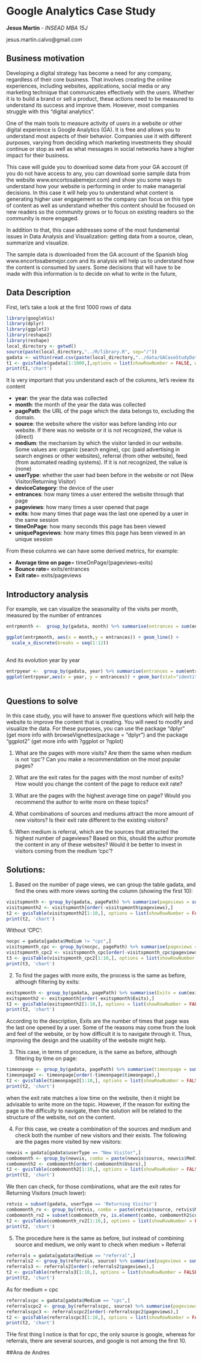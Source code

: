 
 Google Analytics Case Study
==========================================

**Jesus Martin** - *INSEAD MBA 15J*

jesus.martin.calvo@gmail.com
 
## Business motivation
 
 Developing a digital strategy has become a need for any company, regardless of their core business. That involves creating the online experiences, including websites, applications, social media or any marketing technique that communicates effectively with the users. Whether it is to build a brand or sell a product, these actions need to be measured to understand its success and improve them. However, most companies struggle with this "digital analytics". 
 
 One of the main tools to measure activity of users in a website or other digital experience is Google Analytics (GA). It is free and allows you to understand most aspects of their behavior. Companies use it with different purposes, varying from deciding which marketing investments they should continue or stop as well as what messages in social networks have a higher impact for their business. 
 
 This case will guide you to download some data from your GA account (if you do not have access to any, you can download some sample data from the website www.encortosabemejor.com) and show you some ways to understand how your website is performing in order to make managerial decisions. In this case it will help you to understand what content is generating higher user engagement so the company can focus on this type of content as well as understand whether this content should be focused on new readers so the community grows or to focus on existing readers so the community is more engaged. 
 
 In addition to that, this case addresses some of the most fundamental issues in Data Analysis and Visualization: getting data from a source, clean, summarize and visualize. 
 
 The sample data is downloaded from the GA account of the Spanish blog www.encortosabemejor.com and its analysis will help us to understand how the content is consumed by users. Some decisions that will have to be made with this information is to decide on what to write in the future, 
 
## Data Description
 
First, let's take a look at the first 1000 rows of data

```r
library(googleVis)
library(dplyr)
library(ggplot2)
library(reshape2)
library(reshape)
local_directory <- getwd()
source(paste(local_directory,"../R/library.R", sep="/"))
gadata <- within(read.csv(paste(local_directory,"../data/GACaseStudyData.csv", sep="/")),rm("X"))
t1 <- gvisTable(gadata[1:1000,],options = list(showRowNumber = FALSE, width = 800, height = min(400,27*(nrow(gadata) + 1)), allowHTML = TRUE, page = 'disable'))
print(t1,'chart')
```

It is very important that you understand each of the columns, let's review its content 

* **year**: the year the data was collected
* **month**: the month of the year the data was collected
* **pagePath**: the URL of the page which the data belongs to, excluding the domain. 
* **source**: the website where the visitor was before landing into our website. If there was no website or it is not recognized, the value is (direct)
* **medium**: the mechanism by which the visitor landed in our website. Some values are: organic (search engine), cpc (paid advertising in search engines or other websites), referral (from other website), feed (from automated reading systems). If it is not recognized, the value is (none)
* **userType**: whether the user had been before in the website or not (New Visitor/Returning Visitor)
* **deviceCategory**: the device of the user
* **entrances**: how many times a user entered the website through that page
* **pageviews**: how many times a user opened that page
* **exits**: how many times that page was the last one opened by a user in the same session
* **timeOnPage**: how many seconds this page has been viewed
* **uniquePageviews**: how many times this page has been viewed in an unique session

From these columns we can have some derived metrics, for example:

* **Average time on page**= timeOnPage/(pageviews-exits)
* **Bounce rate**= exits/entrances
* **Exit rate**= exits/pageviews

## Introductory analysis

For example, we can visualize the seasonality of the visits per month, measured by the number of entrances

```r
entrpmonth <-  group_by(gadata, month) %>% summarise(entrances = sum(entrances))

ggplot(entrpmonth, aes(x = month,y = entrances)) + geom_line() +
  scale_x_discrete(breaks = seq(1:12))
  
```


And its evolution year by year

```r
entrpyear <-  group_by(gadata, year) %>% summarise(entrances = sum(entrances))
ggplot(entrpyear,aes(x = year, y = entrances)) + geom_bar(stat="identity", fill = "lightblue", colour = "black")
  
```

## Questions to solve

In this case study, you will have to answer five questions which will help the website to improve the content that is creating. You will need to modify and visualize the data. For these purposes, you can use the package "dplyr" (get more info with browseVignettes(package = "dplyr") and the package "ggplot2" (get more info with ?ggplot or ?qplot)

1. What are the pages with more visits? Are them the same when medium is not 'cpc'? Can you make a recommendation on the most popular pages?

2. What are the exit rates for the pages with the most number of exits? How would you change the content of the page to reduce exit rate? 

3. What are the pages with the highest average time on page? Would you recommend the author to write more on these topics?

4. What combinations of sources and mediums attract the more amount of new visitors? Is their exit rate different to the existing visitors?

5. When medium is referral, which are the sources that attracted the highest number of pageviews? Based on this, should the author promote the content in any of these websites? Would it be better to invest in visitors coming from the medium 'cpc'?

## Solutions:

1. Based on the number of page views, we can group the table gadata, and find the ones with more views sorting the column (showing the first 10):

```r
visitspmonth <- group_by(gadata, pagePath) %>% summarise(pageviews = sum(pageviews))
visitspmonth2 <- visitspmonth[order(-visitspmonth$pageviews),]
t2 <- gvisTable(visitspmonth2[1:10,], options = list(showRowNumber = FALSE, width = 800, height = min(200,27*(nrow(visitspmonth2) + 1)), allowHTML = TRUE, page = 'disable'))
print(t2, 'chart')


```


Without 'CPC':

```r
nocpc = gadata[gadata$Medium != "cpc",]
visitspmonth_cpc <- group_by(nocpc, pagePath) %>% summarise(pageviews = sum(pageviews))
visitspmonth_cpc2 <- visitspmonth_cpc[order(-visitspmonth_cpc$pageviews),]
t3 <- gvisTable(visitspmonth_cpc2[1:10,], options = list(showRowNumber = FALSE, width = 800, height = min(200,27*(nrow(visitspmonth_cpc2) + 1)), allowHTML = TRUE, page = 'disable'))
print(t3, 'chart')

```


2. To find the pages with more exits, the process is the same as before, although filtering by exits:

```r
exitspmonth <- group_by(gadata, pagePath) %>% summarise(Exits = sum(exits))
exitspmonth2 <- exitspmonth[order(-exitspmonth$Exits),]
t2 <- gvisTable(exitspmonth2[1:10,], options = list(showRowNumber = FALSE, width = 800, height = min(200,27*(nrow(exitspmonth2) + 1)), allowHTML = TRUE, page = 'disable'))
print(t2, 'chart')

```

According to the description, Exits are the number of times that page was the last one opened by a user. Some of the reasons may come from the look and feel of the website, or by how difficult it is to navigate through it. Thus, improving the design and the usability of the website might help.

3. This case, in terms of procedure, is the same as before, although filtering by time on page:

```r
timeonpage <- group_by(gadata, pagePath) %>% summarise(timeonpage = sum(timeOnPage))
timeonpage2 <- timeonpage[order(-timeonpage$timeonpage),]
t2 <- gvisTable(timeonpage2[1:10,], options = list(showRowNumber = FALSE, width = 800, height = min(200,27*(nrow(exitspmonth2) + 1)), allowHTML = TRUE, page = 'disable'))
print(t2, 'chart')

```

when the exit rate matches a low time on the website, then it might be advisable to write more on the topic. However, if the reason for exiting the page is the difficulty to navigate, then the solution will be related to the structure of the website, not on the content. 

4. For this case, we create a combination of the sources and medium and check both the number of new visitors and their exists. The following are the pages more visited by new visitors:

```r
newvis = gadata[gadata$userType == "New Visitor",]
combomonth <- group_by(newvis, combo = paste(newvis$source, newvis$Medium, sep = " ")) %>% summarise(Users = sum(users), Exits = sum(exits))
combomonth2 <- combomonth[order(-combomonth$Users),]
t2 <- gvisTable(combomonth2[1:10,], options = list(showRowNumber = FALSE, width = 800, height = min(200,27*(nrow(combomonth2) + 1)), allowHTML = TRUE, page = 'disable'))
print(t2, 'chart')

```


We then can check, for those combinations, what are the exit rates for Returning Visitors (much lower): 

```r
retvis = subset(gadata, userType == 'Returning Visitor')
combomonth_rv <- group_by(retvis, combo = paste(retvis$source, retvis$Medium, sep = " ")) %>% summarise(Users = sum(users), Exits = sum(exits))
combomonth_rv2 = subset(combomonth_rv, is.element(combo, combomonth2$combo[1:10]))
t2 <- gvisTable(combomonth_rv2[1:10,], options = list(showRowNumber = FALSE, width = 800, height = min(200,27*(nrow(combomonth_rv2) + 1)), allowHTML = TRUE, page = 'disable'))
print(t2, 'chart')

```

5. The procedure here is the same as before, but instead of combining source and medium, we only want to check when medium = Referral


```r
referrals = gadata[gadata$Medium == "referral",]
referrals2 <- group_by(referrals, source) %>% summarise(pageviews = sum(pageviews))
referrals3 <- referrals2[order(-referrals2$pageviews),]
t2 <- gvisTable(referrals3[1:10,], options = list(showRowNumber = FALSE, width = 800, height = min(200,27*(nrow(referrals2) + 1)), allowHTML = TRUE, page = 'disable'))
print(t2, 'chart')

```



As for medium = cpc

```r
referralscpc = gadata[gadata$Medium == "cpc",]
referralscpc2 <- group_by(referralscpc, source) %>% summarise(pageviews = sum(pageviews))
referralscpc3 <- referralscpc2[order(-referralscpc2$pageviews),]
t2 <- gvisTable(referralscpc3[1:10,], options = list(showRowNumber = FALSE, width = 800, height = min(200,27*(nrow(referralscpc3) + 1)), allowHTML = TRUE, page = 'disable'))
print(t2, 'chart')

```



THe first thing I notice is that for cpc, the only source is google, whereas for referrals, there are several sources, and google is not among the first 10. 

##Ana de Andres